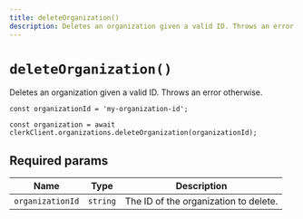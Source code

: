 ```yaml
---
title: deleteOrganization()
description: Deletes an organization given a valid ID. Throws an error otherwise.
---
```


# `deleteOrganization()`

Deletes an organization given a valid ID. Throws an error otherwise.

```tsx
const organizationId = 'my-organization-id';

const organization = await clerkClient.organizations.deleteOrganization(organizationId);
```

## Required params 

| Name | Type | Description |
| --- | --- | --- |
| `organizationId` | `string` | The ID of the organization to delete. |